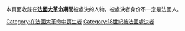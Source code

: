 本頁面收錄在'''[[法國大革命|法國大革命]]期間'''被處決的人物，被處決者身份不一定是法國人。
{{Commonscat|People executed by guillotine during the French Revolution|法國大革命期間被斷頭台處決者}}

[[Category:在法國大革命中喪生者|Category:在法國大革命中喪生者]]
[[Category:18世紀被法國處決者|Category:18世紀被法國處決者]]